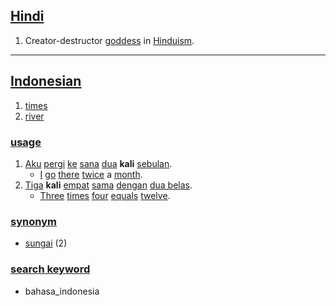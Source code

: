 == [[Hindi]] ==
# Creator-destructor [[goddess]] in [[Hinduism]].

----

== [[Indonesian]] ==

# [[times]]
# [[river]]

=== [[usage]] ===
# [[aku|Aku]] [[pergi]] [[ke]] [[sana]] [[dua]] '''kali''' [[bulan|sebulan]].
#* [[I]] [[go]] [[there]] [[twice]] a [[month]].
# [[tiga|Tiga]] '''kali''' [[empat]] [[sama]] [[dengan]] [[dua belas]].
#* [[three|Three]] [[times]] [[four]] [[equal]]s [[twelve]].

=== [[synonym]] ===
* [[sungai]] (2)

=== [[search keyword]] ===
* bahasa_indonesia